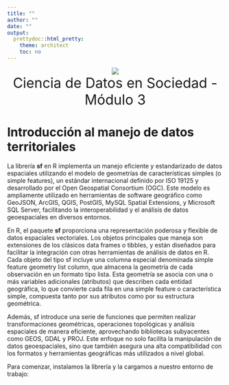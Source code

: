 ```yaml
---
title: ""
author: ""
date: ""
output:
  prettydoc::html_pretty:
    theme: architect
    toc: no
---
```

<center>
![](logo.png)
</center>

<!-- ```{css, echo=FALSE} -->
<!-- #header { -->
<!--   background: ![](logo.png); -->
<!--   padding: .5em; -->
<!-- } -->
<!-- ``` -->


<center>
<font size="6"> 
Ciencia de Datos en Sociedad - Módulo 3
</font>
</center>


# Introducción al manejo de datos territoriales

La librería **sf** en R implementa un manejo eficiente y estandarizado de datos espaciales utilizando el modelo de geometrías de características simples (o simple features), un estándar internacional definido por ISO 19125 y desarrollado por el Open Geospatial Consortium (OGC). Este modelo es ampliamente utilizado en herramientas de software geográfico como GeoJSON, ArcGIS, QGIS, PostGIS, MySQL Spatial Extensions, y Microsoft SQL Server, facilitando la interoperabilidad y el análisis de datos geoespaciales en diversos entornos.

En R, el paquete **sf** proporciona una representación poderosa y flexible de datos espaciales vectoriales. Los objetos principales que maneja son extensiones de los clásicos data frames o tibbles, y están diseñados para facilitar la integración con otras herramientas de análisis de datos en R. Cada objeto del tipo sf incluye una columna especial denominada simple feature geometry list column, que almacena la geometría de cada observación en un formato tipo lista. Esta geometría se asocia con una o más variables adicionales (atributos) que describen cada entidad geográfica, lo que convierte cada fila en una simple feature o característica simple, compuesta tanto por sus atributos como por su estructura geométrica.

Además, sf introduce una serie de funciones que permiten realizar transformaciones geométricas, operaciones topológicas y análisis espaciales de manera eficiente, aprovechando bibliotecas subyacentes como GEOS, GDAL y PROJ. Este enfoque no solo facilita la manipulación de datos geoespaciales, sino que también asegura una alta compatibilidad con los formatos y herramientas geográficas más utilizados a nivel global.

Para comenzar, instalamos la librería y la cargamos a nuestro entorno de trabajo: